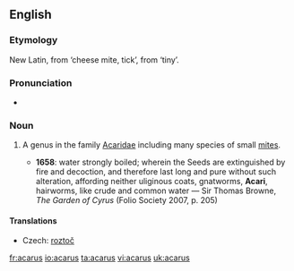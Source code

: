 ==English==
{{wikipedia|Acarina}}

===Etymology===
New Latin, from {{etyl|grc}} '''{{polytonic|[[ἄκαρι]]}}''' ‘cheese mite, tick’, from '''{{polytonic|[[ἀκαρής]]}}''' ‘tiny’.

===Pronunciation===
* {{IPA|/ˈækəɹəs/}}

===Noun===
{{en-noun|acari}}

# {{zoology}} A genus in the family [[Acaridae]] including many species of small [[mite]]s.
#* '''1658''': water strongly boiled; wherein the Seeds are extinguished by fire and decoction, and therefore last long and pure without such alteration, affording neither uliginous coats, gnatworms, '''Acari''', hairworms, like crude and common water — Sir Thomas Browne, ''The Garden of Cyrus'' (Folio Society 2007, p. 205)

====Translations====
{{trans-top|genus}}
* Czech: [[roztoč]] {{m}}
{{trans-mid}}
{{trans-bottom}}

[[fr:acarus]]
[[io:acarus]]
[[ta:acarus]]
[[vi:acarus]]
[[uk:acarus]]